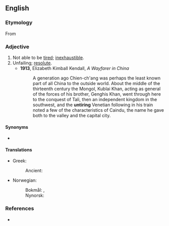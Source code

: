 ==English==

===Etymology===
From {{prefix|en|un|tiring}}

===Adjective===
{{en-adj|-}}

# Not able to be [[tired]]; [[inexhaustible]].
# Unfailing; [[resolute]].
#* '''1913''', Elizabeth Kimball Kendall, ''A Wayfarer in China''
#*:A generation ago Chien-ch'ang was perhaps the least known part of all China to the outside world. About the middle of the thirteenth century the Mongol, Kublai Khan, acting as general of the forces of his brother, Genghis Khan, went through here to the conquest of Tali, then an independent kingdom in the southwest, and the '''untiring''' Venetian following in his train noted a few of the characteristics of Caindu, the name he gave both to the valley and the capital city.

====Synonyms====
* {{l|en|tireless}}

====Translations====
{{trans-top|not tiring}}
* Greek:
*: Ancient: {{t|grc|ἀκάμας}}
* Norwegian:
*: Bokmål: {{t|nb|utrettelig}}, {{t|nb|utrøttelig}}
*: Nynorsk: {{t|nn|utrøytteleg}}
{{trans-mid}}
{{trans-bottom}}

===References===
* {{R:Cambridge}}
